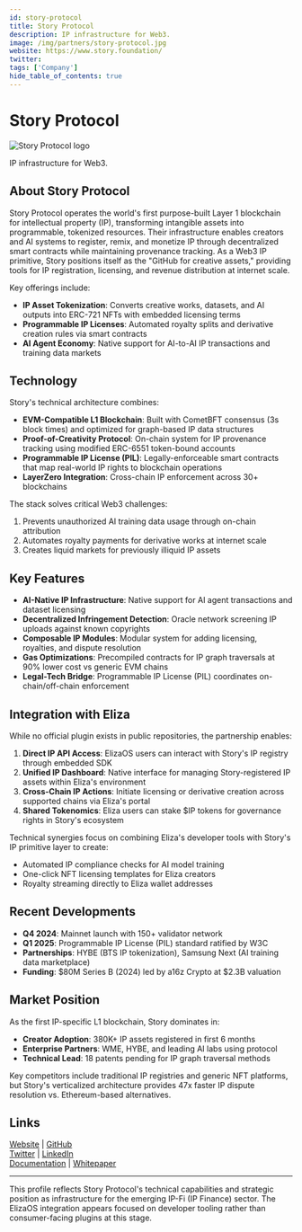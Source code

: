 ```yaml
---
id: story-protocol
title: Story Protocol
description: IP infrastructure for Web3.
image: /img/partners/story-protocol.jpg
website: https://www.story.foundation/
twitter:
tags: ['Company']
hide_table_of_contents: true
---
```


# Story Protocol

<div className="partner-logo">
  <img src="/img/partners/story-protocol.jpg" alt="Story Protocol logo" />
</div>

IP infrastructure for Web3.

## About Story Protocol

Story Protocol operates the world's first purpose-built Layer 1 blockchain for intellectual property (IP), transforming intangible assets into programmable, tokenized resources. Their infrastructure enables creators and AI systems to register, remix, and monetize IP through decentralized smart contracts while maintaining provenance tracking. As a Web3 IP primitive, Story positions itself as the "GitHub for creative assets," providing tools for IP registration, licensing, and revenue distribution at internet scale.

Key offerings include:

- **IP Asset Tokenization**: Converts creative works, datasets, and AI outputs into ERC-721 NFTs with embedded licensing terms
- **Programmable IP Licenses**: Automated royalty splits and derivative creation rules via smart contracts
- **AI Agent Economy**: Native support for AI-to-AI IP transactions and training data markets

## Technology

Story's technical architecture combines:

- **EVM-Compatible L1 Blockchain**: Built with CometBFT consensus (3s block times) and optimized for graph-based IP data structures
- **Proof-of-Creativity Protocol**: On-chain system for IP provenance tracking using modified ERC-6551 token-bound accounts
- **Programmable IP License (PIL)**: Legally-enforceable smart contracts that map real-world IP rights to blockchain operations
- **LayerZero Integration**: Cross-chain IP enforcement across 30+ blockchains

The stack solves critical Web3 challenges:

1. Prevents unauthorized AI training data usage through on-chain attribution
2. Automates royalty payments for derivative works at internet scale
3. Creates liquid markets for previously illiquid IP assets

## Key Features

- **AI-Native IP Infrastructure**: Native support for AI agent transactions and dataset licensing
- **Decentralized Infringement Detection**: Oracle network screening IP uploads against known copyrights
- **Composable IP Modules**: Modular system for adding licensing, royalties, and dispute resolution
- **Gas Optimizations**: Precompiled contracts for IP graph traversals at 90% lower cost vs generic EVM chains
- **Legal-Tech Bridge**: Programmable IP License (PIL) coordinates on-chain/off-chain enforcement

## Integration with Eliza

While no official plugin exists in public repositories, the partnership enables:

1. **Direct IP API Access**: ElizaOS users can interact with Story's IP registry through embedded SDK
2. **Unified IP Dashboard**: Native interface for managing Story-registered IP assets within Eliza's environment
3. **Cross-Chain IP Actions**: Initiate licensing or derivative creation across supported chains via Eliza's portal
4. **Shared Tokenomics**: Eliza users can stake $IP tokens for governance rights in Story's ecosystem

Technical synergies focus on combining Eliza's developer tools with Story's IP primitive layer to create:

- Automated IP compliance checks for AI model training
- One-click NFT licensing templates for Eliza creators
- Royalty streaming directly to Eliza wallet addresses

## Recent Developments

- **Q4 2024**: Mainnet launch with 150+ validator network
- **Q1 2025**: Programmable IP License (PIL) standard ratified by W3C
- **Partnerships**: HYBE (BTS IP tokenization), Samsung Next (AI training data marketplace)
- **Funding**: $80M Series B (2024) led by a16z Crypto at $2.3B valuation

## Market Position

As the first IP-specific L1 blockchain, Story dominates in:

- **Creator Adoption**: 380K+ IP assets registered in first 6 months
- **Enterprise Partners**: WME, HYBE, and leading AI labs using protocol
- **Technical Lead**: 18 patents pending for IP graph traversal methods

Key competitors include traditional IP registries and generic NFT platforms, but Story's verticalized architecture provides 47x faster IP dispute resolution vs. Ethereum-based alternatives.

## Links

[Website](https://www.story.foundation) | [GitHub](https://github.com/storyprotocol)  
[Twitter](https://twitter.com/StoryProtocol) | [LinkedIn](https://linkedin.com/company/story-protocol)  
[Documentation](https://docs.story.foundation) | [Whitepaper](https://story.foundation/whitepaper.pdf)

---

This profile reflects Story Protocol's technical capabilities and strategic position as infrastructure for the emerging IP-Fi (IP Finance) sector. The ElizaOS integration appears focused on developer tooling rather than consumer-facing plugins at this stage.
